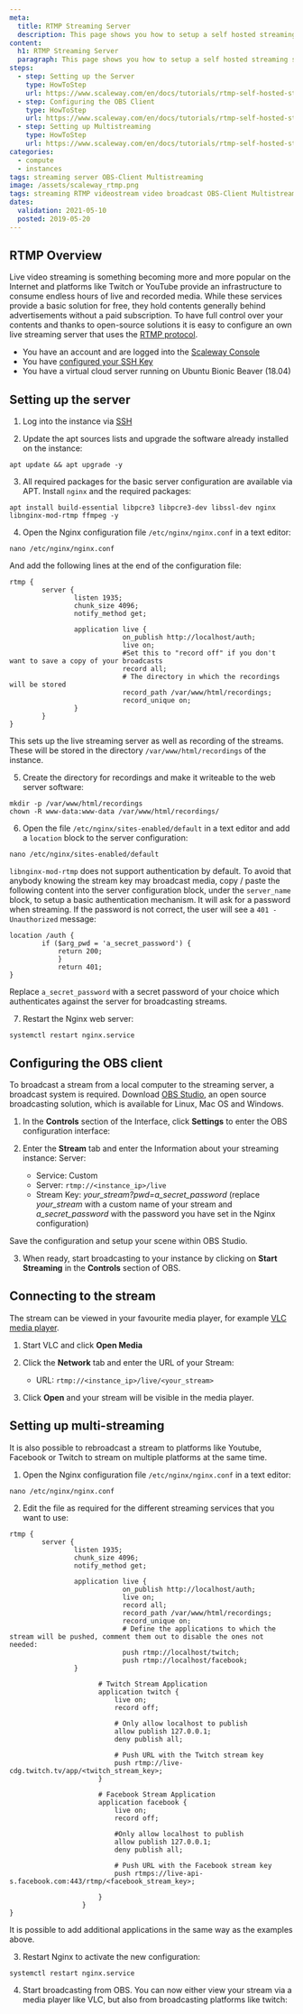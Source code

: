 ```yaml
---
meta:
  title: RTMP Streaming Server
  description: This page shows you how to setup a self hosted streaming server.
content:
  h1: RTMP Streaming Server
  paragraph: This page shows you how to setup a self hosted streaming server.
steps:
  - step: Setting up the Server
    type: HowToStep
    url: https://www.scaleway.com/en/docs/tutorials/rtmp-self-hosted-streaming#-Setting-up-the-Server
  - step: Configuring the OBS Client
    type: HowToStep
    url: https://www.scaleway.com/en/docs/tutorials/rtmp-self-hosted-streaming#-Configuring-the-OBS-Client
  - step: Setting up Multistreaming
    type: HowToStep
    url: https://www.scaleway.com/en/docs/tutorials/rtmp-self-hosted-streaming/#-Setting-up-Multistreaming
categories:
  - compute
  - instances
tags: streaming server OBS-Client Multistreaming
image: /assets/scaleway_rtmp.png
tags: streaming RTMP videostream video broadcast OBS-Client Multistreaming
dates:
  validation: 2021-05-10
  posted: 2019-05-20
---
```


## RTMP Overview

Live video streaming is something becoming more and more popular on the Internet and platforms like Twitch or YouTube provide an infrastructure to consume endless hours of live and recorded media. While these services provide a basic solution for free, they hold contents generally behind advertisements without a paid subscription. To have full control over your contents and thanks to open-source solutions it is easy to configure an own live streaming server that uses the [RTMP protocol](https://en.wikipedia.org/wiki/Real-Time_Messaging_Protocol).

<Message type="requirement">

- You have an account and are logged into the [Scaleway Console](https://console.scaleway.com)
- You have [configured your SSH Key](/console/my-project/how-to/create-ssh-key/)
- You have a virtual cloud server running on Ubuntu Bionic Beaver (18.04)

</Message>

## Setting up the server

1. Log into the instance via [SSH](/compute/instances/how-to/connect-to-instance/)

2. Update the apt sources lists and upgrade the software already installed on the instance:

  ```
  apt update && apt upgrade -y
  ```

3. All required packages for the basic server configuration are available via APT. Install `nginx` and the required packages:

  ```
  apt install build-essential libpcre3 libpcre3-dev libssl-dev nginx libnginx-mod-rtmp ffmpeg -y
  ```

4. Open the Nginx configuration file `/etc/nginx/nginx.conf` in a text editor:

  ```
  nano /etc/nginx/nginx.conf
  ```

  And add the following lines at the end of the configuration file:

  ```
  rtmp {
          server {
                  listen 1935;
                  chunk_size 4096;
                  notify_method get;

                  application live {
                              on_publish http://localhost/auth;
                              live on;
                              #Set this to "record off" if you don't want to save a copy of your broadcasts
                              record all;
                              # The directory in which the recordings will be stored
                              record_path /var/www/html/recordings;
                              record_unique on;
                  }
          }
  }
  ```

  This sets up the live streaming server as well as recording of the streams. These will be stored in the directory `/var/www/html/recordings` of the instance.

5. Create the directory for recordings and make it writeable to the web server software:

  ```
  mkdir -p /var/www/html/recordings
  chown -R www-data:www-data /var/www/html/recordings/
  ```

6. Open the file `/etc/nginx/sites-enabled/default` in a text editor and add a `location` block to the server configuration:

  ```
  nano /etc/nginx/sites-enabled/default
  ```

  `libnginx-mod-rtmp` does not support authentication by default. To avoid that anybody knowing the stream key may broadcast media, copy / paste the following content into the server configuration block, under the `server_name` block, to setup a basic authentication mechanism. It will ask for a password when streaming. If the password is not correct, the user will see a `401 - Unauthorized` message:

  ```
  location /auth {
          if ($arg_pwd = 'a_secret_password') {
              return 200;
              }
              return 401;
  }
  ```

  Replace `a_secret_password` with a secret password of your choice which authenticates against the server for broadcasting streams.

7. Restart the Nginx web server:

  ```
  systemctl restart nginx.service
  ```

## Configuring the OBS client

To broadcast a stream from a local computer to the streaming server, a broadcast system is required. Download [OBS Studio](https://obsproject.com/), an open source broadcasting solution, which is available for Linux, Mac OS and Windows.

1. In the **Controls** section of the Interface, click **Settings** to enter the OBS configuration interface:

  <Lightbox src="scaleway-obs_settings.png" alt="" />

2. Enter the **Stream** tab and enter the Information about your streaming instance:
   Server:

    - Service: Custom
    - Server: `rtmp://<instance_ip>/live`
    - Stream Key: _your_stream?pwd=a_secret_password_ (replace _your_stream_ with a custom name of your stream and _a_secret_password_ with the password you have set in the Nginx configuration)

  <Lightbox src="scaleway-obs_stream_settings.png" alt="" />

  Save the configuration and setup your scene within OBS Studio.

3. When ready, start broadcasting to your instance by clicking on **Start Streaming** in the **Controls** section of OBS.

## Connecting to the stream

The stream can be viewed in your favourite media player, for example [VLC media player](https://www.videolan.org/vlc/).

1. Start VLC and click **Open Media**

2. Click the **Network** tab and enter the URL of your Stream:

    - URL: `rtmp://<instance_ip>/live/<your_stream>`

  <Lightbox src="scaleway-vlc_source.png" alt="" />

3. Click **Open** and your stream will be visible in the media player.

## Setting up multi-streaming

It is also possible to rebroadcast a stream to platforms like Youtube, Facebook or Twitch to stream on multiple platforms at the same time.

1. Open the Nginx configuration file `/etc/nginx/nginx.conf` in a text editor:

  ```
  nano /etc/nginx/nginx.conf
  ```

2. Edit the file as required for the different streaming services that you want to use:

  ```
  rtmp {
          server {
                  listen 1935;
                  chunk_size 4096;
                  notify_method get;

                  application live {
                              on_publish http://localhost/auth;
                              live on;
                              record all;
                              record_path /var/www/html/recordings;
                              record_unique on;
                              # Define the applications to which the stream will be pushed, comment them out to disable the ones not needed:
                              push rtmp://localhost/twitch;
                              push rtmp://localhost/facebook;
                  }

                        # Twitch Stream Application
                        application twitch {
                            live on;
                            record off;

                            # Only allow localhost to publish
                            allow publish 127.0.0.1;
                            deny publish all;

                            # Push URL with the Twitch stream key
                            push rtmp://live-cdg.twitch.tv/app/<twitch_stream_key>;
                        }

                        # Facebook Stream Application
                        application facebook {
                            live on;
                            record off;

                            #Only allow localhost to publish
                            allow publish 127.0.0.1;
                            deny publish all;

                            # Push URL with the Facebook stream key
                            push rtmps://live-api-s.facebook.com:443/rtmp/<facebook_stream_key>;

                        }
                    }
  }
  ```

  It is possible to add additional applications in the same way as the examples above.

3. Restart Nginx to activate the new configuration:

  ```
  systemctl restart nginx.service
  ```

4. Start broadcasting from OBS. You can now either view your stream via a media player like VLC, but also from broadcasting platforms like twitch:

  <Lightbox src="scaleway-twitch_stream.png" alt="" />
